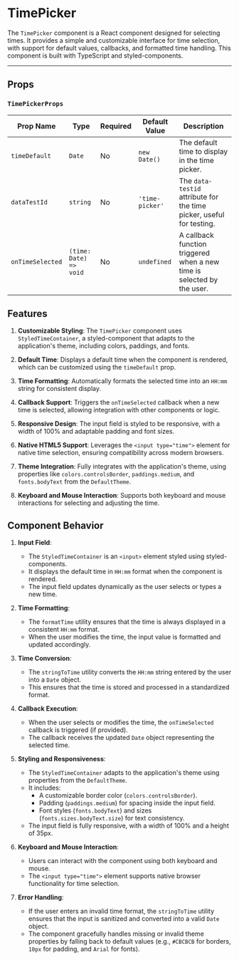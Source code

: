  
 
<Meta of={TimePicker} />
 
# TimePicker

The `TimePicker` component is a React component designed for selecting times. It provides a simple and customizable interface for time selection, with support for default values, callbacks, and formatted time handling. This component is built with TypeScript and styled-components.

---

## Props

### `TimePickerProps`

| Prop Name        | Type                   | Required | Default Value   | Description                                                            |
| ---------------- | ---------------------- | -------- | --------------- | ---------------------------------------------------------------------- |
| `timeDefault`    | `Date`                 | No       | `new Date()`    | The default time to display in the time picker.                        |
| `dataTestId`     | `string`               | No       | `'time-picker'` | The `data-testid` attribute for the time picker, useful for testing.   |
| `onTimeSelected` | `(time: Date) => void` | No       | `undefined`     | A callback function triggered when a new time is selected by the user. |

## Features

1. **Customizable Styling**: The `TimePicker` component uses `StyledTimeContainer`, a styled-component that adapts to the application's theme, including colors, paddings, and fonts.

2. **Default Time**: Displays a default time when the component is rendered, which can be customized using the `timeDefault` prop.

3. **Time Formatting**: Automatically formats the selected time into an `HH:mm` string for consistent display.

4. **Callback Support**: Triggers the `onTimeSelected` callback when a new time is selected, allowing integration with other components or logic.

5. **Responsive Design**: The input field is styled to be responsive, with a width of 100% and adaptable padding and font sizes.

6. **Native HTML5 Support**: Leverages the `<input type="time">` element for native time selection, ensuring compatibility across modern browsers.

7. **Theme Integration**: Fully integrates with the application's theme, using properties like `colors.controlsBorder`, `paddings.medium`, and `fonts.bodyText` from the `DefaultTheme`.

8. **Keyboard and Mouse Interaction**: Supports both keyboard and mouse interactions for selecting and adjusting the time.

## Component Behavior

1. **Input Field**:

   - The `StyledTimeContainer` is an `<input>` element styled using styled-components.
   - It displays the default time in `HH:mm` format when the component is rendered.
   - The input field updates dynamically as the user selects or types a new time.

2. **Time Formatting**:

   - The `formatTime` utility ensures that the time is always displayed in a consistent `HH:mm` format.
   - When the user modifies the time, the input value is formatted and updated accordingly.

3. **Time Conversion**:

   - The `stringToTime` utility converts the `HH:mm` string entered by the user into a `Date` object.
   - This ensures that the time is stored and processed in a standardized format.

4. **Callback Execution**:

   - When the user selects or modifies the time, the `onTimeSelected` callback is triggered (if provided).
   - The callback receives the updated `Date` object representing the selected time.

5. **Styling and Responsiveness**:

   - The `StyledTimeContainer` adapts to the application's theme using properties from the `DefaultTheme`.
   - It includes:
     - A customizable border color (`colors.controlsBorder`).
     - Padding (`paddings.medium`) for spacing inside the input field.
     - Font styles (`fonts.bodyText`) and sizes (`fonts.sizes.bodyText.size`) for text consistency.
   - The input field is fully responsive, with a width of 100% and a height of 35px.

6. **Keyboard and Mouse Interaction**:

   - Users can interact with the component using both keyboard and mouse.
   - The `<input type="time">` element supports native browser functionality for time selection.

7. **Error Handling**:
   - If the user enters an invalid time format, the `stringToTime` utility ensures that the input is sanitized and converted into a valid `Date` object.
   - The component gracefully handles missing or invalid theme properties by falling back to default values (e.g., `#CBCBCB` for borders, `10px` for padding, and `Arial` for fonts).
